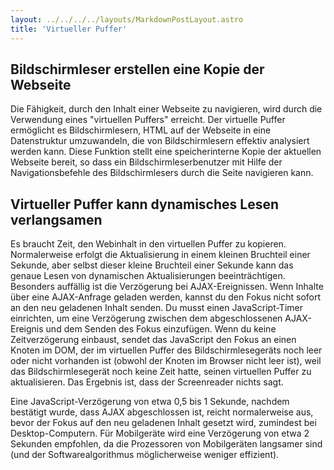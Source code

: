 ```yaml
---
layout: ../../../../layouts/MarkdownPostLayout.astro
title: 'Virtueller Puffer'
---
```


## Bildschirmleser erstellen eine Kopie der Webseite

Die Fähigkeit, durch den Inhalt einer Webseite zu navigieren, wird durch die
Verwendung eines "virtuellen Puffers" erreicht. Der virtuelle Puffer ermöglicht
es Bildschirmlesern, HTML auf der Webseite in eine Datenstruktur umzuwandeln, die
von Bildschirmlesern effektiv analysiert werden kann. Diese Funktion stellt eine
speicherinterne Kopie der aktuellen Webseite bereit, so dass ein Bildschirmleserbenutzer
mit Hilfe der Navigationsbefehle des Bildschirmlesers durch die Seite navigieren
kann.

## Virtueller Puffer kann dynamisches Lesen verlangsamen

Es braucht Zeit, den Webinhalt in den virtuellen Puffer zu kopieren. Normalerweise
erfolgt die Aktualisierung in einem kleinen Bruchteil einer Sekunde, aber selbst
dieser kleine Bruchteil einer Sekunde kann das genaue Lesen von dynamischen
Aktualisierungen beeinträchtigen. Besonders auffällig ist die Verzögerung bei
AJAX-Ereignissen. Wenn Inhalte über eine AJAX-Anfrage geladen werden, kannst du
den Fokus nicht sofort an den neu geladenen Inhalt senden. Du musst einen
JavaScript-Timer einrichten, um eine Verzögerung zwischen dem abgeschlossenen
AJAX-Ereignis und dem Senden des Fokus einzufügen. Wenn du keine Zeitverzögerung
einbaust, sendet das JavaScript den Fokus an einen Knoten im DOM, der im virtuellen
Puffer des Bildschirmlesegeräts noch leer oder nicht vorhanden ist (obwohl der Knoten
im Browser nicht leer ist), weil das Bildschirmlesegerät noch keine Zeit hatte,
seinen virtuellen Puffer zu aktualisieren. Das Ergebnis ist, dass der Screenreader
nichts sagt.

Eine JavaScript-Verzögerung von etwa 0,5 bis 1 Sekunde, nachdem bestätigt wurde,
dass AJAX abgeschlossen ist, reicht normalerweise aus, bevor der Fokus auf den
neu geladenen Inhalt gesetzt wird, zumindest bei Desktop-Computern. Für Mobilgeräte
wird eine Verzögerung von etwa 2 Sekunden empfohlen, da die Prozessoren von
Mobilgeräten langsamer sind (und der Softwarealgorithmus möglicherweise weniger
effizient).
